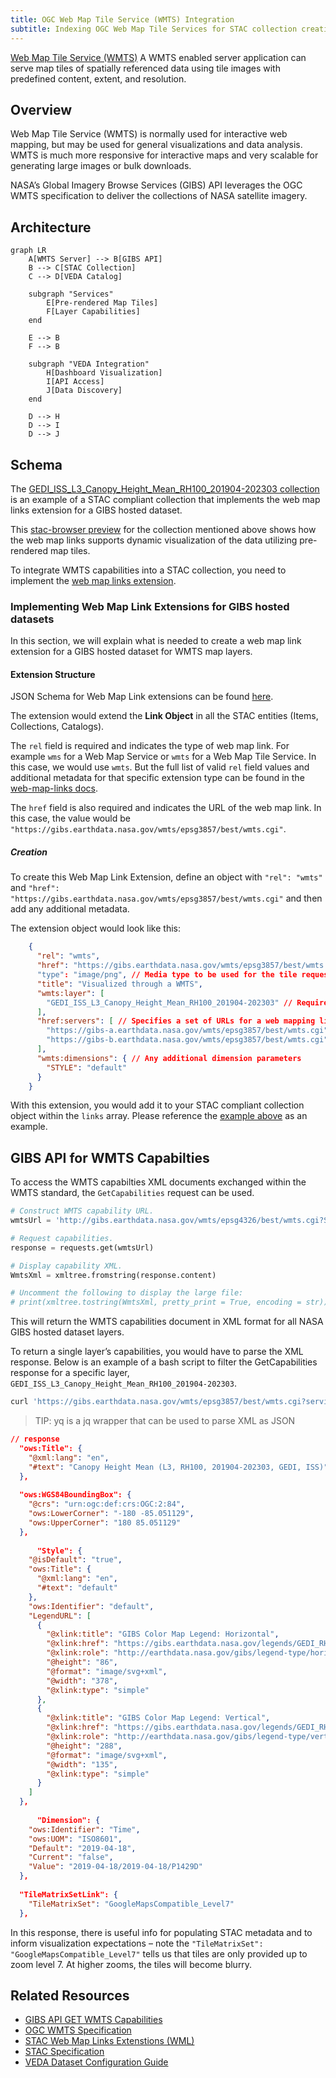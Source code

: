```yaml
---
title: OGC Web Map Tile Service (WMTS) Integration
subtitle: Indexing OGC Web Map Tile Services for STAC collection creation
---
```


[Web Map Tile Service (WMTS)](https://www.ogc.org/standards/wmts/) 
A WMTS enabled server application can serve map tiles of spatially referenced data using tile images with predefined content, extent, and resolution.

## Overview 
Web Map Tile Service (WMTS) is normally used for interactive web mapping, but may be used for general visualizations and data analysis. WMTS is much more responsive for interactive maps and very scalable for generating large images or bulk downloads.

NASA's Global Imagery Browse Services (GIBS) API leverages the OGC WMTS specification to deliver the collections of NASA satellite imagery.

## Architecture

```mermaid
graph LR
    A[WMTS Server] --> B[GIBS API]
    B --> C[STAC Collection]
    C --> D[VEDA Catalog]
    
    subgraph "Services"
        E[Pre-rendered Map Tiles]
        F[Layer Capabilities] 
    end
    
    E --> B
    F --> B
    
    subgraph "VEDA Integration"
        H[Dashboard Visualization]
        I[API Access]
        J[Data Discovery]
    end
    
    D --> H
    D --> I
    D --> J
```

## Schema
The [GEDI_ISS_L3_Canopy_Height_Mean_RH100_201904-202303 collection](https://staging.openveda.cloud/api/stac/collections/GEDI_ISS_L3_Canopy_Height_Mean_RH100_201904-202303) is an example of a STAC compliant collection that implements the web map links extension for a GIBS hosted dataset.

This [stac-browser preview](https://radiantearth.github.io/stac-browser/#/external/staging.openveda.cloud/api/stac/collections/GEDI_ISS_L3_Canopy_Height_Mean_RH100_201904-202303?.language=en) for the collection mentioned above shows how the web map links supports dynamic visualization of the data utilizing pre-rendered map tiles.

To integrate WMTS capabilities into a STAC collection, you need to implement the [web map links extension](https://github.com/stac-extensions/web-map-links). 

### Implementing Web Map Link Extensions for GIBS hosted datasets
In this section, we will explain what is needed to create a web map link extension for a GIBS hosted dataset for WMTS map layers.

#### Extension Structure

JSON Schema for Web Map Link extensions can be found [here](https://stac-extensions.github.io/web-map-links/v1.2.0/schema.json).

The extension would extend the **Link Object** in all the STAC entities (Items, Collections, Catalogs). 

The `rel` field is required and indicates the type of web map link. For example `wms` for a Web Map Service or `wmts` for a Web Map Tile Service. In this case, we would use `wmts`. But the full list of valid `rel` field values and additional metadata for that specific extension type can be found in the [web-map-links docs](https://github.com/stac-extensions/web-map-links?tab=readme-ov-file#link-object-fields).

The `href` field is also required and indicates the URL of the web map link. In this case, the value would be `"https://gibs.earthdata.nasa.gov/wmts/epsg3857/best/wmts.cgi"`.

##### Creation

To create this Web Map Link Extension, define an object with `"rel": "wmts"` and `"href": "https://gibs.earthdata.nasa.gov/wmts/epsg3857/best/wmts.cgi"` and then add any additional metadata.

The extension object would look like this:
```json
    {
      "rel": "wmts", 
      "href": "https://gibs.earthdata.nasa.gov/wmts/epsg3857/best/wmts.cgi", // Required: Link to the WMTS wihtout any specific query parameters
      "type": "image/png", // Media type to be used for the tile requests
      "title": "Visualized through a WMTS",
      "wmts:layer": [
        "GEDI_ISS_L3_Canopy_Height_Mean_RH100_201904-202303" // Required: specific layers to show on map by default. Can be a list of layer names or a single layer name
      ],
      "href:servers": [ // Specifies a set of URLs for a web mapping library so requests can be sent to multiple servers to avoid request limits
        "https://gibs-a.earthdata.nasa.gov/wmts/epsg3857/best/wmts.cgi",
        "https://gibs-b.earthdata.nasa.gov/wmts/epsg3857/best/wmts.cgi"
      ],
      "wmts:dimensions": { // Any additional dimension parameters
        "STYLE": "default"
      }
    }
```

With this extension, you would add it to your STAC compliant collection object within the `links` array. Please reference the [example above](./wmts.html#schema) as an example.

## GIBS API for WMTS Capabilties
To access the WMTS capabilties XML documents exchanged within the WMTS standard, the `GetCapabilities` request can be used.

```python
# Construct WMTS capability URL.
wmtsUrl = 'http://gibs.earthdata.nasa.gov/wmts/epsg4326/best/wmts.cgi?SERVICE=WMTS&REQUEST=GetCapabilities'

# Request capabilities.
response = requests.get(wmtsUrl)

# Display capability XML.
WmtsXml = xmltree.fromstring(response.content)

# Uncomment the following to display the large file:
# print(xmltree.tostring(WmtsXml, pretty_print = True, encoding = str))
```
This will return the WMTS capabilities document in XML format for all NASA GIBS hosted dataset layers.

To return a single layer's capabilities, you would have to parse the XML response. Below is an example of a bash script to filter the GetCapabilities response for a specific layer, `GEDI_ISS_L3_Canopy_Height_Mean_RH100_201904-202303`.

```bash
curl 'https://gibs.earthdata.nasa.gov/wmts/epsg3857/best/wmts.cgi?service=wmts&request=GetCapabilities' | xq '.Capabilities.Contents.Layer[] | select( .["ows:Identifier"] | contains("GEDI_ISS_L3_Canopy_Height_Mean_RH100_201904-202303"))'
```
> TIP: yq is a jq wrapper that can be used to parse XML as JSON

```json
// response
  "ows:Title": {
    "@xml:lang": "en",
    "#text": "Canopy Height Mean (L3, RH100, 201904-202303, GEDI, ISS)"
  },
	
  "ows:WGS84BoundingBox": {
    "@crs": "urn:ogc:def:crs:OGC:2:84",
    "ows:LowerCorner": "-180 -85.051129",
    "ows:UpperCorner": "180 85.051129"
  },
	
	  "Style": {
    "@isDefault": "true",
    "ows:Title": {
      "@xml:lang": "en",
      "#text": "default"
    },
    "ows:Identifier": "default",
    "LegendURL": [
      {
        "@xlink:title": "GIBS Color Map Legend: Horizontal",
        "@xlink:href": "https://gibs.earthdata.nasa.gov/legends/GEDI_RH100_Mean_Color_Index_H.svg",
        "@xlink:role": "http://earthdata.nasa.gov/gibs/legend-type/horizontal",
        "@height": "86",
        "@format": "image/svg+xml",
        "@width": "378",
        "@xlink:type": "simple"
      },
      {
        "@xlink:title": "GIBS Color Map Legend: Vertical",
        "@xlink:href": "https://gibs.earthdata.nasa.gov/legends/GEDI_RH100_Mean_Color_Index_V.svg",
        "@xlink:role": "http://earthdata.nasa.gov/gibs/legend-type/vertical",
        "@height": "288",
        "@format": "image/svg+xml",
        "@width": "135",
        "@xlink:type": "simple"
      }
    ]
  },
	
	  "Dimension": {
    "ows:Identifier": "Time",
    "ows:UOM": "ISO8601",
    "Default": "2019-04-18",
    "Current": "false",
    "Value": "2019-04-18/2019-04-18/P1429D"
  },
	
  "TileMatrixSetLink": {
    "TileMatrixSet": "GoogleMapsCompatible_Level7"
  },

```

In this response, there is useful info for populating STAC metadata and to inform visualization expectations -- note the `"TileMatrixSet": "GoogleMapsCompatible_Level7"` tells us that tiles are only provided up to zoom level 7. At higher zooms, the tiles will become blurry.


## Related Resources

- [GIBS API GET WMTS Capabilities](https://nasa-gibs.github.io/gibs-api-docs/python-usage/#get-wmts-capabilities)
- [OGC WMTS Specification](https://www.ogc.org/standard/wmts/)
- [STAC Web Map Links Extenstions (WML)](https://github.com/stac-extensions/web-map-links?tab=readme-ov-file#web-map-links-extension-specification)
- [STAC Specification](https://stacspec.org/)
- [VEDA Dataset Configuration Guide](../dashboard-configuration/dataset-configuration.qmd)